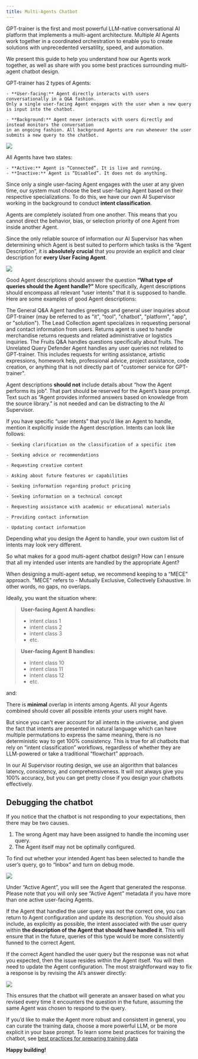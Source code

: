 ```yaml
---
title: Multi-Agents Chatbot
---
```


GPT-trainer is the first and most powerful LLM-native conversational AI platform that
implements a multi-agent architecture. Multiple AI Agents work together in a coordinated orchestration
to enable you to create solutions with unprecedented versatility, speed, and automation.

We present this guide to help you understand how our Agents work together, as well as share
with you some best practices surrounding multi-agent chatbot design.

GPT-trainer has 2 types of Agents:

    - **User-facing:** Agent directly interacts with users conversationally in a Q&A fashion.
    Only a single user-facing Agent engages with the user when a new query is input into the chatbot.

    - **Background:** Agent never interacts with users directly and instead monitors the conversation
    in an ongoing fashion. All background Agents are run whenever the user submits a new query to the chatbot.

<Frame>
  <img src="/images/multi-agents-chatbot-1.png" />
</Frame>

All Agents have two states:

    - **Active:** Agent is “Connected”. It is live and running.
    - **Inactive:** Agent is “Disabled”. It does not do anything.

Since only a single user-facing Agent engages with the user at any given time, our system
must choose the best user-facing Agent based on their respective specializations. To do this,
we have our own AI Supervisor working in the background to conduct **intent classification**.

<Note>
  Agents are completely isolated from one another. This means that you cannot
  direct the behavior, bias, or selection priority of one Agent from inside
  another Agent.
</Note>

Since the only reliable source of information our AI Supervisor has when determining which Agent
is best suited to perform which tasks is the “Agent Description”, it is **absolutely crucial** that you provide
an explicit and clear description for **every User Facing Agent**.

<Frame>
  <img src="/images/multi-agents-chatbot-2.png" />
</Frame>

Good Agent descriptions should answer the question **“What type of queries should the Agent handle?”**
More specifically, Agent descriptions should encompass all relevant “user intents” that it is supposed to handle.
Here are some examples of good Agent descriptions:

<Card title="General Q&A">
  The General Q&A Agent handles greetings and general user inquiries about
  GPT-trainer (may be referred to as "it", "tool", "chatbot", "platform", "app",
  or "solution").
</Card>

<Card title="Lead Collection">
  The Lead Collection agent specializes in requesting personal and contact
  information from users.
</Card>

<Card title="Returns">
  Returns agent is used to handle merchandise returns requests and related
  administrative or logistics inquiries.
</Card>

<Card title="Fruits Q&A">
  The Fruits Q&A handles questions specifically about fruits.
</Card>

<Card title="Unrelated Query Defender">
  The Unrelated Query Defender Agent handles any user queries not related to
  GPT-trainer. This includes requests for writing assistance, artistic
  expressions, homework help, professional advice, project assistance, code
  creation, or anything that is not directly part of "customer service for
  GPT-trainer".
</Card>

Agent descriptions **should not** include details about “how the Agent performs its job”.
That part should be reserved for the Agent’s base prompt. Text such as “Agent provides informed
answers based on knowledge from the source library.” is not needed and can be distracting to the AI Supervisor.

If you have specific “user intents” that you’d like an Agent to handle, mention it explicitly inside the Agent description. Intents can look like follows:

    - Seeking clarification on the classification of a specific item

    - Seeking advice or recommendations

    - Requesting creative content

    - Asking about future features or capabilities

    - Seeking information regarding product pricing

    - Seeking information on a technical concept

    - Requesting assistance with academic or educational materials

    - Providing contact information

    - Updating contact information

Depending what you design the Agent to handle, your own custom list of intents may look very different.

So what makes for a good multi-agent chatbot design? How can I ensure that all my intended user intents are handled by the appropriate Agent?

When designing a multi-agent setup, we recommend keeping to a “MECE” approach.
"MECE" refers to - Mutually Exclusive, Collectively Exhaustive. In other words, no gaps, no overlaps.

Ideally, you want the situation where:

> **User-facing Agent A handles:**
>
> - intent class 1
> - intent class 2
> - intent class 3
> - etc.

> **User-facing Agent B handles:**
>
> - intent class 10
> - intent class 11
> - intent class 12
> - etc.

and:

There is **minimal** overlap in intents among Agents.
All your Agents combined should cover all possible intents your users might have.

But since you can't ever account for all intents in the universe, and given the fact that intents are
presented in natural language which can have multiple permutations to express the same meaning,
there is no deterministic way to get 100% consistency. This is true for all chatbots
that rely on “intent classification” workflows, regardless of whether they are
LLM-powered or take a traditional “flowchart” approach.

In our AI Supervisor routing design, we use an algorithm that balances latency, consistency,
and comprehensiveness. It will not always give you 100% accuracy,
but you can get pretty close if you design your chatbots effectively.

## Debugging the chatbot

If you notice that the chatbot is not responding to your expectations, then there may be two causes. 
  1. The wrong Agent may have been assigned to handle the incoming user query. 
  2. The Agent itself may not be optimally configured.

To find out whether your intended Agent has been selected to handle the user’s query, go to “Inbox” and turn on debug mode.

<Frame>
  <img src="/images/multi-agents-chatbot-3.png" />
</Frame>

Under “Active Agent”, you will see the Agent that generated the response. Please note that you will only see “Active Agent” metadata 
if you have more than one active user-facing Agents.

If the Agent that handled the user query was not the correct one, you can return to Agent configuration and update its description. 
You should also include, as explicitly as possible, the intent associated with the user query within **the description of the Agent that 
should have handled it**. This will ensure that in the future, queries of this type would be more consistently funned to the correct Agent.

If the correct Agent handled the user query but the response was not what you expected, then the issue resides within the Agent itself. 
You will then need to update the Agent configuration. The most straightforward way to fix a response is by revising the AI’s answer directly:

<Frame>
  <img src="/images/multi-agents-chatbot-4.png" />
</Frame>

This ensures that the chatbot will generate an answer based on what you revised every time it encounters the question in the future, assuming 
the same Agent was chosen to respond to the query.

If you’d like to make the Agent more robust and consistent in general, you can curate the training data, choose a more powerful LLM, or be more 
explicit in your base prompt. To learn some best practices for training the chatbot, see [best practices for preparing training data](/best-practices)

**Happy building!**

